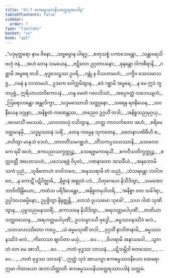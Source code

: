 ```yaml
---
title: "43.7 ဧကဓမ္မဿဝနိယတ္ထေရအပဒါန"
tableOfContents: false
sidebar:
  order: 7
type: "tipitaka"
basket: "su"
book: "ap1"
---
```



<DynamicBreadcrumb />

<Division number="88" book="ap1" e="ch" v="20" p="436">

<Paragraph number="5569" type="verses" book="ap1">
_“ပဒုမုတ္တရော နာမ ဇိနော,_  
_သဗ္ဗဓမ္မာန ပါရဂူ;_  
_စတုသစ္စံ ပကာသေန္တော,_  
_သန္တာရေသိ ဗဟုံ ဇနံ._  

</Paragraph>

</Division>
<Division number="89" book="ap1" e="ch" v="20" p="436">

<Paragraph number="5570" type="verses" book="ap1">
_အဟံ တေန သမယေန,_  
_ဇဋိလော ဥဂ္ဂတာပနော;_  
_ဓုနန္တော ဝါကစီရာနိ,_  
_ဂစ္ဆာမိ အမ္ဗရေ တဒါ._  

</Paragraph>

</Division>
<Division number="90" book="ap1" e="ch" v="20" p="436">

<Paragraph number="5571" type="verses" book="ap1">
_ဗုဒ္ဓသေဋ္ဌဿ ဥပရိ,_  
_ဂန္တုံ န ဝိသဟာမဟံ;_  
_ပက္ခီဝ သေလမာသဇ္ဇ,_  
_ဂမနံ န လဘာမဟံ._  

</Paragraph>

</Division>
<Division number="91" book="ap1" e="ch" v="20" p="436">

<Paragraph number="5572" book="ap1">
ဥဒကေ ဝေါက္ကမိတွာန,_  
_ဧဝံ ဂစ္ဆာမိ အမ္ဗရေ;_  
_န မေ ဣဒံ ဘူတပုဗ္ဗံ,_  
ဣရိယာပထဝိကောပနံ._  

</Paragraph>

</Division>
<Division number="92" book="ap1" e="ch" v="20" p="436">

<Paragraph number="5573" type="verses" book="ap1">
_ဟန္ဒ မေတံ ဂဝေသိဿံ,_  
_အပ္ပေဝတ္ထံ လဘေယျဟံ;_  
_ဩရောဟန္တော အန္တလိက္ခာ,_  
_သဒ္ဒမဿောသိ သတ္ထုနော._  

</Paragraph>

</Division>
<Division number="93" book="ap1" e="ch" v="20" p="436">

<Paragraph number="5574" type="verses" book="ap1">
_သရေန ရဇနီယေန,_  
_သဝနီယေန ဝဂ္ဂုနာ;_  
_အနိစ္စတံ ကထေန္တဿ,_  
_တညေဝ ဥဂ္ဂဟိံ တဒါ;_  
_အနိစ္စသညမုဂ္ဂယှ,_  
_အဂမာသိံ မမဿမံ._  

</Paragraph>

</Division>
<Division number="94" book="ap1" e="ch" v="20" p="436">

<Paragraph number="5575" type="verses" book="ap1">
_ယာဝတာယုံ ဝသိတွာန,_  
_တတ္ထ ကာလင်္ကတော အဟံ;_  
_စရိမေ ဝတ္တမာနမှိ,_  
_သဒ္ဓမ္မဿဝနံ သရိံ._  

</Paragraph>

</Division>
<Division number="95" book="ap1" e="ch" v="20" p="436">

<Paragraph number="5576" type="verses" book="ap1">
_တေန ကမ္မေန သုကတေန,_  
_စေတနာပဏိဓီဟိ စ;_  
_ဇဟိတွာ မာနုသံ ဒေဟံ,_  
_တာဝတိံသမဂစ္ဆဟံ._  

</Paragraph>

</Division>
<Division number="96" book="ap1" e="ch" v="20" p="436">

<Paragraph number="5577" type="verses" book="ap1">
_တိံသကပ္ပသဟဿာနိ,_  
_ဒေဝလောကေ ရမိံ အဟံ;_  
_ဧကပညာသက္ခတ္တုဉ္စ,_  
_ဒေဝရဇ္ဇမကာရယိံ._  

</Paragraph>

</Division>
<Division number="97" book="ap1" e="ch" v="20" p="437">

<Paragraph number="5578" type="verses" book="ap1">
_ဧကဝီသတိက္ခတ္တုဉ္စ,_  
_စက္ကဝတ္တီ အဟောသဟံ;_  
_ပဒေသရဇ္ဇံ ဝိပုလံ,_  
_ဂဏနာတော အသင်္ခိယံ._  

</Paragraph>

</Division>
<Division number="98" book="ap1" e="ch" v="20" p="437">

<Paragraph number="5579" type="verses" book="ap1">
_အနုဘောမိ သကံ ပုညံ,_  
_သုခိတောဟံ ဘဝါဘဝေ;_  
_အနုဿရာမိ တံ သညံ,_  
_သံသရန္တော ဘဝါဘဝေ;_  
_န ကောဋိံ ပဋိဝိဇ္ဈာမိ,_  
_နိဗ္ဗာနံ အစ္စုတံ ပဒံ._  

</Paragraph>

</Division>
<Division number="99" book="ap1" e="ch" v="20" p="437">

<Paragraph number="5580" type="verses" book="ap1">
_ပိတုဂေဟေ နိသီဒိတွာ,_  
_သမဏော ဘာဝိတိန္ဒြိယော;_  
_ကထံသ ပရိဒီပေန္တော,_  
_အနိစ္စတမုဒါဟရိ._  

</Paragraph>

</Division>
<Division number="100" book="ap1" e="ch" v="20" p="437">

<Paragraph number="5581" book="ap1">
_‘အနိစ္စာ ဝတ သင်္ခါရာ,_  
ဥပ္ပါဒဝယဓမ္မိနော;_  
ဥပ္ပဇ္ဇိတွာ နိရုဇ္ဈန္တိ,_  
_တေသံ ဝူပသမော သုခေါ’._  

</Paragraph>

</Division>
<Division number="101" book="ap1" e="ch" v="20" p="437">

<Paragraph number="5582" type="verses" book="ap1">
_သဟ ဂါထံ သုဏိတွာန,_  
_ပုဗ္ဗသညမနုဿရိံ;_  
_ဧကာသနေ နိသီဒိတွာ,_  
_အရဟတ္တမပါပုဏိံ._  

</Paragraph>

</Division>
<Division number="102" book="ap1" e="ch" v="20" p="437">

<Paragraph number="5583" type="verses" book="ap1">
_<Emphasis>ဇာတိယာ သတ္တဝဿေန</Emphasis>,_  
_အရဟတ္တမပါပုဏိံ;_  
ဥပသမ္ပာဒယီ ဗုဒ္ဓေါ,_  
_ဓမ္မဿဝနဿိဒံ ဖလံ._  

</Paragraph>

</Division>
<Division number="103" book="ap1" e="ch" v="20" p="437">

<Paragraph number="5584" type="verses" book="ap1">
_သတသဟဿိတော ကပ္ပေ,_  
_ယံ ဓမ္မမသုဏိံ တဒါ;_  
_ဒုဂ္ဂတိံ နာဘိဇာနာမိ,_  
_ဓမ္မဿဝနဿိဒံ ဖလံ._  

</Paragraph>

</Division>
<Division number="104" book="ap1" e="ch" v="20" p="437">

<Paragraph number="5585" type="verses" book="ap1">
_ကိလေသာ ဈာပိတာ မယှံ,_  
_ …ပေ… _  
_ဝိဟရာမိ အနာသဝေါ._  

</Paragraph>

</Division>
<Division number="105" book="ap1" e="ch" v="20" p="437">

<Paragraph number="5586" type="verses" book="ap1">
_သွာဂတံ ဝတ မေ အာသိ,_  
_ …ပေ… _  
_ကတံ ဗုဒ္ဓဿ သာသနံ._  

</Paragraph>

</Division>
<Division number="106" book="ap1" e="ch" v="20" p="437">

<Paragraph number="5587" type="verses" book="ap1">
_ပဋိသမ္ဘိဒါ စတဿော,_  
_ …ပေ… _  
_ကတံ ဗုဒ္ဓဿ သာသနံ”._  

</Paragraph>

<Paragraph number="5588" book="ap1">
ဣတ္ထံ သုဒံ အာယသ္မာ ဧကဓမ္မဿဝနိယော ထေရော ဣမာ ဂါထာယော အဘာသိတ္ထာတိ.

</Paragraph>
</Division>

<Paragraph number="5589" type="center" book="ap1">
ဧကဓမ္မဿဝနိယတ္ထေရဿာပဒါနံ သတ္တမံ.
</Paragraph>